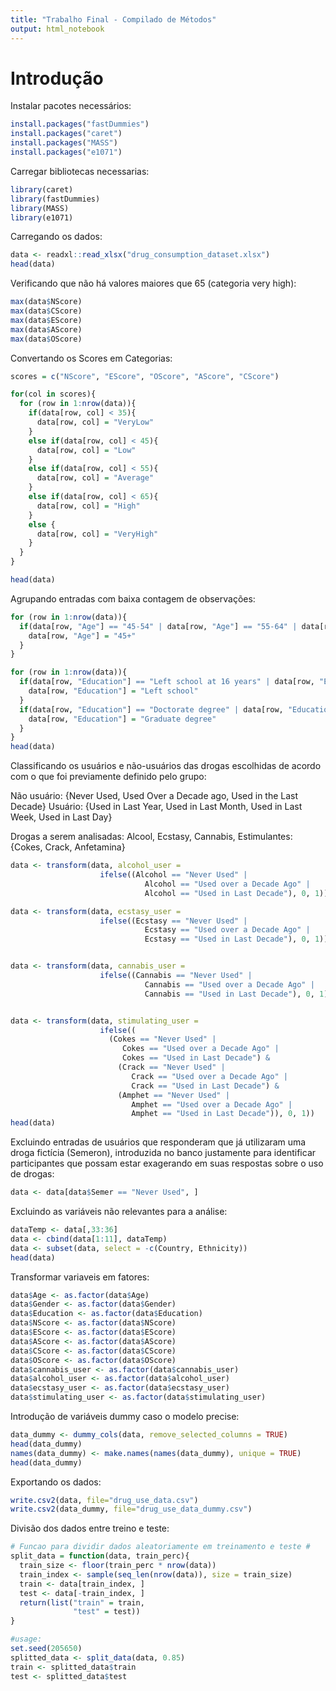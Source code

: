 ```yaml
---
title: "Trabalho Final - Compilado de Métodos"
output: html_notebook
---
```

# Introdução

Instalar pacotes necessários: 

```r
install.packages("fastDummies")
install.packages("caret")
install.packages("MASS")
install.packages("e1071")
```

Carregar bibliotecas necessarias: 
```r
library(caret)
library(fastDummies)
library(MASS)
library(e1071)
```

Carregando os dados:

```r
data <- readxl::read_xlsx("drug_consumption_dataset.xlsx")
head(data)
```

Verificando que não há valores maiores que 65 (categoria very high):
```r
max(data$NScore)
max(data$CScore)
max(data$EScore)
max(data$AScore)
max(data$OScore)

```

Convertando os Scores em Categorias:

```r
scores = c("NScore", "EScore", "OScore", "AScore", "CScore")

for(col in scores){
  for (row in 1:nrow(data)){
    if(data[row, col] < 35){
      data[row, col] = "VeryLow"
    }
    else if(data[row, col] < 45){
      data[row, col] = "Low"
    }
    else if(data[row, col] < 55){
      data[row, col] = "Average"
    }
    else if(data[row, col] < 65){
      data[row, col] = "High"
    }
    else {
      data[row, col] = "VeryHigh"
    }
  }
}

head(data)
```

Agrupando entradas com baixa contagem de observações:

```r
for (row in 1:nrow(data)){
  if(data[row, "Age"] == "45-54" | data[row, "Age"] == "55-64" | data[row, "Age"] == "65+"){
    data[row, "Age"] = "45+"
  }
}

for (row in 1:nrow(data)){
  if(data[row, "Education"] == "Left school at 16 years" | data[row, "Education"] == "Left school at 17 years" | data[row, "Education"] == "Left school at 18 years" | data[row, "Education"] == "Left school before 16 years"){
    data[row, "Education"] = "Left school"
  }
  if(data[row, "Education"] == "Doctorate degree" | data[row, "Education"] == "Masters degree"){
    data[row, "Education"] = "Graduate degree"
  }
}
head(data)
```

Classificando os usuários e não-usuários das drogas escolhidas de acordo com o que foi previamente definido pelo grupo:

Não usuário: {Never Used, Used Over a Decade ago, Used in the Last Decade}
Usuário: {Used in Last Year, Used in Last Month, Used in Last Week, Used in Last Day}

Drogas a serem analisadas: Alcool, Ecstasy, Cannabis, Estimulantes: {Cokes, Crack, Anfetamina}

```r
data <- transform(data, alcohol_user = 
                    ifelse((Alcohol == "Never Used" | 
                              Alcohol == "Used over a Decade Ago" | 
                              Alcohol == "Used in Last Decade"), 0, 1))

data <- transform(data, ecstasy_user = 
                    ifelse((Ecstasy == "Never Used" | 
                              Ecstasy == "Used over a Decade Ago" | 
                              Ecstasy == "Used in Last Decade"), 0, 1))


data <- transform(data, cannabis_user = 
                    ifelse((Cannabis == "Never Used" | 
                              Cannabis == "Used over a Decade Ago" | 
                              Cannabis == "Used in Last Decade"), 0, 1))


data <- transform(data, stimulating_user = 
                    ifelse((
                      (Cokes == "Never Used" | 
                         Cokes == "Used over a Decade Ago" | 
                         Cokes == "Used in Last Decade") &
                        (Crack == "Never Used" | 
                           Crack == "Used over a Decade Ago" | 
                           Crack == "Used in Last Decade") &
                        (Amphet == "Never Used" | 
                           Amphet == "Used over a Decade Ago" | 
                           Amphet == "Used in Last Decade")), 0, 1))
head(data)
```

Excluindo entradas de usuários que responderam que já utilizaram uma droga fictícia (Semeron), introduzida no banco justamente para identificar participantes que possam estar exagerando em suas respostas sobre o uso de drogas:

```r
data <- data[data$Semer == "Never Used", ]
```


Excluindo as variáveis não relevantes para a análise:

```r
dataTemp <- data[,33:36]
data <- cbind(data[1:11], dataTemp)
data <- subset(data, select = -c(Country, Ethnicity))
head(data) 
```

Transformar variaveis em fatores: 

```r
data$Age <- as.factor(data$Age)
data$Gender <- as.factor(data$Gender)
data$Education <- as.factor(data$Education)
data$NScore <- as.factor(data$NScore)
data$EScore <- as.factor(data$EScore)
data$AScore <- as.factor(data$AScore)
data$CScore <- as.factor(data$CScore)
data$OScore <- as.factor(data$OScore)
data$cannabis_user <- as.factor(data$cannabis_user)
data$alcohol_user <- as.factor(data$alcohol_user)
data$ecstasy_user <- as.factor(data$ecstasy_user)
data$stimulating_user <- as.factor(data$stimulating_user)

```

Introdução de variáveis dummy caso o modelo precise:
```r
data_dummy <- dummy_cols(data, remove_selected_columns = TRUE)
head(data_dummy)
names(data_dummy) <- make.names(names(data_dummy), unique = TRUE)
head(data_dummy)
```

Exportando os dados: 

```r
write.csv2(data, file="drug_use_data.csv")
write.csv2(data_dummy, file="drug_use_data_dummy.csv")
```

Divisão dos dados entre treino e teste:

```r
# Funcao para dividir dados aleatoriamente em treinamento e teste #
split_data = function(data, train_perc){
  train_size <- floor(train_perc * nrow(data))
  train_index <- sample(seq_len(nrow(data)), size = train_size)
  train <- data[train_index, ]
  test <- data[-train_index, ]
  return(list("train" = train,
              "test" = test))
}

#usage: 
set.seed(205650)
splitted_data <- split_data(data, 0.85)
train <- splitted_data$train
test <- splitted_data$test

```